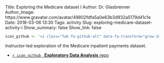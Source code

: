 Title: Exploring the Medicare dataset I
Author: Dr. Glasbrenner
Author_Image: https://www.gravatar.com/avatar/49802fdfa5a0e63b3d932a5179d41c1e
Date: 2018-03-06 13:30
Tags: activity
Slug: exploring-medicare-dataset-activity-i
Show_summary: false
Show_link: false

```r
icon_github <- '<i class="fab fa-github-alt" data-fa-transform="grow-16"></i>&nbsp;'
```

Instructor-led exploration of the Medicare inpatient payments dataset.

::: {.no-bullets}

*   [`r icon_github` &nbsp; [**Exploratory Data Analysis** repo]{.card-downloads-format}][github-classroom-repo]

:::

[github-classroom-repo]: https://masoncds101.slack.com/archives/C8WQJ0GTB/p1520361454000399 

